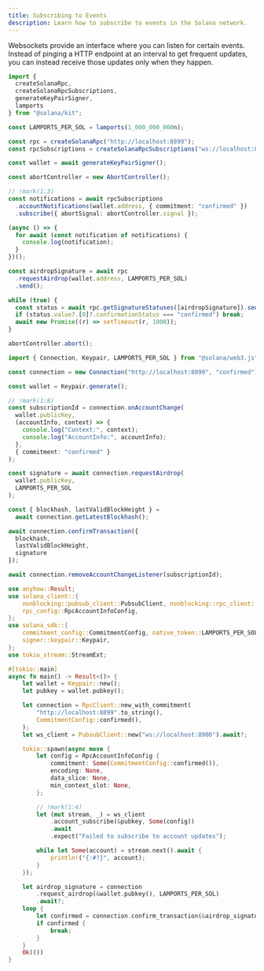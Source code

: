 ```yaml
---
title: Subscribing to Events
description: Learn how to subscribe to events in the Solana network.
---
```


Websockets provide an interface where you can listen for certain events. Instead
of pinging a HTTP endpoint at an interval to get frequent updates, you can
instead receive those updates only when they happen.

<CodeTabs>

```ts !! title="Kit"
import {
  createSolanaRpc,
  createSolanaRpcSubscriptions,
  generateKeyPairSigner,
  lamports
} from "@solana/kit";

const LAMPORTS_PER_SOL = lamports(1_000_000_000n);

const rpc = createSolanaRpc("http://localhost:8899");
const rpcSubscriptions = createSolanaRpcSubscriptions("ws://localhost:8900");

const wallet = await generateKeyPairSigner();

const abortController = new AbortController();

// !mark(1:3)
const notifications = await rpcSubscriptions
  .accountNotifications(wallet.address, { commitment: "confirmed" })
  .subscribe({ abortSignal: abortController.signal });

(async () => {
  for await (const notification of notifications) {
    console.log(notification);
  }
})();

const airdropSignature = await rpc
  .requestAirdrop(wallet.address, LAMPORTS_PER_SOL)
  .send();

while (true) {
  const status = await rpc.getSignatureStatuses([airdropSignature]).send();
  if (status.value?.[0]?.confirmationStatus === "confirmed") break;
  await new Promise((r) => setTimeout(r, 1000));
}

abortController.abort();
```

```ts !! title="Legacy"
import { Connection, Keypair, LAMPORTS_PER_SOL } from "@solana/web3.js";

const connection = new Connection("http://localhost:8899", "confirmed");

const wallet = Keypair.generate();

// !mark(1:8)
const subscriptionId = connection.onAccountChange(
  wallet.publicKey,
  (accountInfo, context) => {
    console.log("Context:", context);
    console.log("AccountInfo:", accountInfo);
  },
  { commitment: "confirmed" }
);

const signature = await connection.requestAirdrop(
  wallet.publicKey,
  LAMPORTS_PER_SOL
);

const { blockhash, lastValidBlockHeight } =
  await connection.getLatestBlockhash();

await connection.confirmTransaction({
  blockhash,
  lastValidBlockHeight,
  signature
});

await connection.removeAccountChangeListener(subscriptionId);
```

```rust !! title="Rust"
use anyhow::Result;
use solana_client::{
    nonblocking::pubsub_client::PubsubClient, nonblocking::rpc_client::RpcClient,
    rpc_config::RpcAccountInfoConfig,
};
use solana_sdk::{
    commitment_config::CommitmentConfig, native_token::LAMPORTS_PER_SOL, signature::Signer,
    signer::keypair::Keypair,
};
use tokio_stream::StreamExt;

#[tokio::main]
async fn main() -> Result<()> {
    let wallet = Keypair::new();
    let pubkey = wallet.pubkey();

    let connection = RpcClient::new_with_commitment(
        "http://localhost:8899".to_string(),
        CommitmentConfig::confirmed(),
    );
    let ws_client = PubsubClient::new("ws://localhost:8900").await?;

    tokio::spawn(async move {
        let config = RpcAccountInfoConfig {
            commitment: Some(CommitmentConfig::confirmed()),
            encoding: None,
            data_slice: None,
            min_context_slot: None,
        };

        // !mark(1:4)
        let (mut stream, _) = ws_client
            .account_subscribe(&pubkey, Some(config))
            .await
            .expect("Failed to subscribe to account updates");

        while let Some(account) = stream.next().await {
            println!("{:#?}", account);
        }
    });

    let airdrop_signature = connection
        .request_airdrop(&wallet.pubkey(), LAMPORTS_PER_SOL)
        .await?;
    loop {
        let confirmed = connection.confirm_transaction(&airdrop_signature).await?;
        if confirmed {
            break;
        }
    }
    Ok(())
}
```

</CodeTabs>
